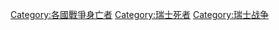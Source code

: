 [[Category:各國戰爭身亡者|Category:各國戰爭身亡者]]
[[Category:瑞士死者|Category:瑞士死者]]
[[Category:瑞士战争|Category:瑞士战争]]